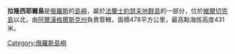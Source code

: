 '''拉隆西耶爾島'''是[[俄羅斯|俄羅斯]]的[[島嶼|島嶼]]，屬於[[法蘭士約瑟夫地群島|法蘭士約瑟夫地群島]]的一部分，位於[[維爾切克島|維爾切克島]]以北，由[[阿爾漢格爾斯克州|阿爾漢格爾斯克州]]負責管轄，面積478平方公里，最高點海拔高度431米。

[[Category:俄羅斯島嶼|Category:俄羅斯島嶼]]
{{Russia-geo-stub}}